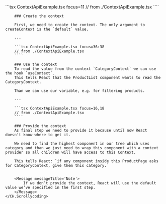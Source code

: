 
<Block>
    <CH.Scrollycoding>
        ```tsx ContextApiExample.tsx focus=11
        // from ./ContextApiExample.tsx
        ````

        ### Create the context

        First, we need to create the context. The only argument to createContext is the `default` value.

        ---

        ```tsx ContextApiExample.tsx focus=36:38
        // from ./ContextApiExample.tsx
        ````

        ### Use the context
        To read the value from the context `CategoryContext` we can use the hook `useContext`.
        This tells React that the ProductList component wants to read the CategoryContext.

        Than we can use our variable, e.g. for filtering products.

        ---

        ```tsx ContextApiExample.tsx focus=16,18
        // from ./ContextApiExample.tsx
        ````

        ### Provide the context
        As final step we need to provide it because until now React doesn't know where to get it.

        We need to find the highest component in our tree which uses category and than we just need to wrap this component with a context provider so all children will have access to this Context.

        This tells React: `if any component inside this ProductPage asks for CategoryContext, give them this category.`


        <Message messageTitle='Note'>
            If we don’t provide the context, React will use the default value we’ve specified in the first step.
        </Message>
    </CH.Scrollycoding>
</Block>